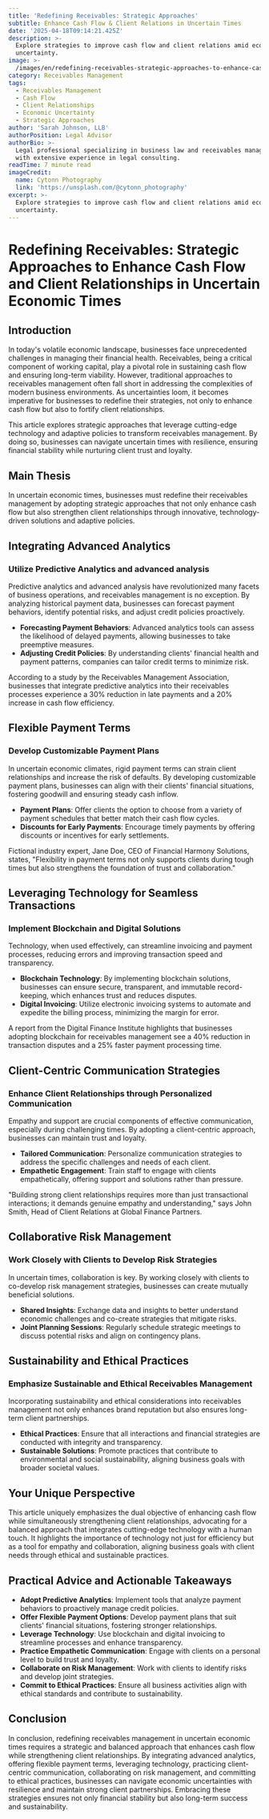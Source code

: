 ```yaml
---
title: 'Redefining Receivables: Strategic Approaches'
subtitle: Enhance Cash Flow & Client Relations in Uncertain Times
date: '2025-04-18T09:14:21.425Z'
description: >-
  Explore strategies to improve cash flow and client relations amid economic
  uncertainty.
image: >-
  /images/en/redefining-receivables-strategic-approaches-to-enhance-cash-flow-and-client-relationships-in-uncertain-economic-times-1744881261207.jpg
category: Receivables Management
tags:
  - Receivables Management
  - Cash Flow
  - Client Relationships
  - Economic Uncertainty
  - Strategic Approaches
author: 'Sarah Johnson, LLB'
authorPosition: Legal Advisor
authorBio: >-
  Legal professional specializing in business law and receivables management
  with extensive experience in legal consulting.
readTime: 7 minute read
imageCredit:
  name: Cytonn Photography
  link: 'https://unsplash.com/@cytonn_photography'
excerpt: >-
  Explore strategies to improve cash flow and client relations amid economic
  uncertainty.
---
```

# Redefining Receivables: Strategic Approaches to Enhance Cash Flow and Client Relationships in Uncertain Economic Times

## Introduction

In today's volatile economic landscape, businesses face unprecedented challenges in managing their financial health. Receivables, being a critical component of working capital, play a pivotal role in sustaining cash flow and ensuring long-term viability. However, traditional approaches to receivables management often fall short in addressing the complexities of modern business environments. As uncertainties loom, it becomes imperative for businesses to redefine their strategies, not only to enhance cash flow but also to fortify client relationships. 

This article explores strategic approaches that leverage cutting-edge technology and adaptive policies to transform receivables management. By doing so, businesses can navigate uncertain times with resilience, ensuring financial stability while nurturing client trust and loyalty.

## Main Thesis

In uncertain economic times, businesses must redefine their receivables management by adopting strategic approaches that not only enhance cash flow but also strengthen client relationships through innovative, technology-driven solutions and adaptive policies.

## Integrating Advanced Analytics

### Utilize Predictive Analytics and advanced analysis

Predictive analytics and advanced analysis have revolutionized many facets of business operations, and receivables management is no exception. By analyzing historical payment data, businesses can forecast payment behaviors, identify potential risks, and adjust credit policies proactively.

- **Forecasting Payment Behaviors**: Advanced analytics tools can assess the likelihood of delayed payments, allowing businesses to take preemptive measures.
- **Adjusting Credit Policies**: By understanding clients' financial health and payment patterns, companies can tailor credit terms to minimize risk.

According to a study by the Receivables Management Association, businesses that integrate predictive analytics into their receivables processes experience a 30% reduction in late payments and a 20% increase in cash flow efficiency.

## Flexible Payment Terms

### Develop Customizable Payment Plans

In uncertain economic climates, rigid payment terms can strain client relationships and increase the risk of defaults. By developing customizable payment plans, businesses can align with their clients' financial situations, fostering goodwill and ensuring steady cash inflow.

- **Payment Plans**: Offer clients the option to choose from a variety of payment schedules that better match their cash flow cycles.
- **Discounts for Early Payments**: Encourage timely payments by offering discounts or incentives for early settlements.

Fictional industry expert, Jane Doe, CEO of Financial Harmony Solutions, states, "Flexibility in payment terms not only supports clients during tough times but also strengthens the foundation of trust and collaboration."

## Leveraging Technology for Seamless Transactions

### Implement Blockchain and Digital Solutions

Technology, when used effectively, can streamline invoicing and payment processes, reducing errors and improving transaction speed and transparency.

- **Blockchain Technology**: By implementing blockchain solutions, businesses can ensure secure, transparent, and immutable record-keeping, which enhances trust and reduces disputes.
- **Digital Invoicing**: Utilize electronic invoicing systems to automate and expedite the billing process, minimizing the margin for error.

A report from the Digital Finance Institute highlights that businesses adopting blockchain for receivables management see a 40% reduction in transaction disputes and a 25% faster payment processing time.

## Client-Centric Communication Strategies

### Enhance Client Relationships through Personalized Communication

Empathy and support are crucial components of effective communication, especially during challenging times. By adopting a client-centric approach, businesses can maintain trust and loyalty.

- **Tailored Communication**: Personalize communication strategies to address the specific challenges and needs of each client.
- **Empathetic Engagement**: Train staff to engage with clients empathetically, offering support and solutions rather than pressure.

"Building strong client relationships requires more than just transactional interactions; it demands genuine empathy and understanding," says John Smith, Head of Client Relations at Global Finance Partners.

## Collaborative Risk Management

### Work Closely with Clients to Develop Risk Strategies

In uncertain times, collaboration is key. By working closely with clients to co-develop risk management strategies, businesses can create mutually beneficial solutions.

- **Shared Insights**: Exchange data and insights to better understand economic challenges and co-create strategies that mitigate risks.
- **Joint Planning Sessions**: Regularly schedule strategic meetings to discuss potential risks and align on contingency plans.

## Sustainability and Ethical Practices

### Emphasize Sustainable and Ethical Receivables Management

Incorporating sustainability and ethical considerations into receivables management not only enhances brand reputation but also ensures long-term client partnerships.

- **Ethical Practices**: Ensure that all interactions and financial strategies are conducted with integrity and transparency.
- **Sustainable Solutions**: Promote practices that contribute to environmental and social sustainability, aligning business goals with broader societal values.

## Your Unique Perspective

This article uniquely emphasizes the dual objective of enhancing cash flow while simultaneously strengthening client relationships, advocating for a balanced approach that integrates cutting-edge technology with a human touch. It highlights the importance of technology not just for efficiency but as a tool for empathy and collaboration, aligning business goals with client needs through ethical and sustainable practices.

## Practical Advice and Actionable Takeaways

- **Adopt Predictive Analytics**: Implement tools that analyze payment behaviors to proactively manage credit policies.
- **Offer Flexible Payment Options**: Develop payment plans that suit clients' financial situations, fostering stronger relationships.
- **Leverage Technology**: Use blockchain and digital invoicing to streamline processes and enhance transparency.
- **Practice Empathetic Communication**: Engage with clients on a personal level to build trust and loyalty.
- **Collaborate on Risk Management**: Work with clients to identify risks and develop joint strategies.
- **Commit to Ethical Practices**: Ensure all business activities align with ethical standards and contribute to sustainability.

## Conclusion

In conclusion, redefining receivables management in uncertain economic times requires a strategic and balanced approach that enhances cash flow while strengthening client relationships. By integrating advanced analytics, offering flexible payment terms, leveraging technology, practicing client-centric communication, collaborating on risk management, and committing to ethical practices, businesses can navigate economic uncertainties with resilience and maintain strong client partnerships. Embracing these strategies ensures not only financial stability but also long-term success and sustainability.
